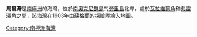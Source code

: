 {{unreferenced|time=2013-10-27T05:05:32+00:00}}
{{coord|60|42|S|44|31|W|source:GNIS|display=title}}

'''馬爾灣'''是[[南極洲|南極洲]]的海灣，位於[[南奧克尼群島|南奧克尼群島]]的[[勞里島|勞里島]]北岸，處於[[瓦拉維爾角|瓦拉維爾角]]和[[弗雷澤角|弗雷澤角]]之間，該海灣在1903年由[[蘇格蘭|蘇格蘭]]的探險隊繪入地圖。

{{Antarctica-geo-stub}}
[[Category:南極洲海灣|Category:南極洲海灣]]